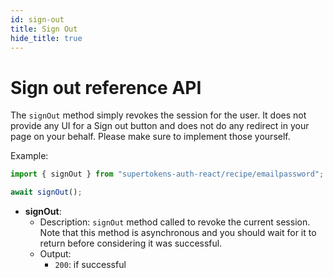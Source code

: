 ```yaml
---
id: sign-out
title: Sign Out
hide_title: true
---
```


# Sign out reference API


The `signOut` method simply revokes the session for the user. It does not provide any UI for a Sign out button and does not do any redirect in your page on your behalf. Please make sure to implement those yourself.

Example: 

```jsx
import { signOut } from "supertokens-auth-react/recipe/emailpassword";

await signOut();
```

- **signOut**: 
    - Description: `signOut` method called to revoke the current session. Note that this method is asynchronous and you should wait for it to return before considering it was successful.
    - Output:
        - `200`: if successful